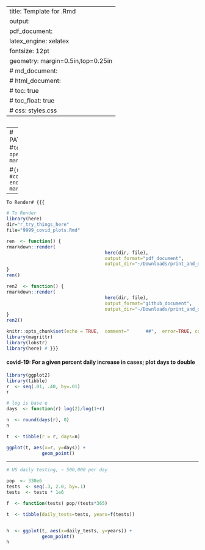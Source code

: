 
---
title: Template for .Rmd
output: 
  pdf_document:
    latex_engine: xelatex
fontsize: 12pt
geometry: margin=0.5in,top=0.25in
#  md_document:
#  html_document:
#    toc: true
#  	toc_float: true
#    css: styles.css
---

## 

---
# PATTERN:
#````
text & open fold marker
#````

#```{r code}
#codde
end fold markers
#```
--- 

````
To Render# {{{  
````
```r
# To Render
library(here)
dir="r_try_things_here"
file="9999_covid_plots.Rmd"

ren  <- function() {
rmarkdown::render(
									here(dir, file), 
									output_format="pdf_document",
									output_dir="~/Downloads/print_and_delete") 
}
ren()

ren2  <- function() {
rmarkdown::render(
									here(dir, file), 
									output_format="github_document",
									output_dir="~/Downloads/print_and_delete") 
}
ren2()
```

```r
knitr::opts_chunk$set(echo = TRUE,  comment="      ##",  error=TRUE, collapse=TRUE)
library(magrittr)
library(lobstr)
library(here) # }}}

```


#### covid-19: For a given percent daily increase in cases;  plot days to double
```r
library(ggplot2)
library(tibble)
r  <- seq(.01, .40, by=.01)
r

# log is base e
days  <- function(r) log(2)/log(1+r)

n  <- round(days(r), 0)
n

t  <- tibble(r = r, days=n)

ggplot(t, aes(x=r, y=days)) +
			 geom_point()

```
***
```r

# US daily testing, ~ 500,000 per day

pop  <- 330e6
tests  <- seq(.3, 2.0, by=.1)
tests  <- tests * 1e6

f  <- function(tests) pop/(tests*365)

t  <- tibble(daily_tests=tests, years=f(tests))


h  <- ggplot(t, aes(x=daily_tests, y=years)) +
			 geom_point()
h

```


